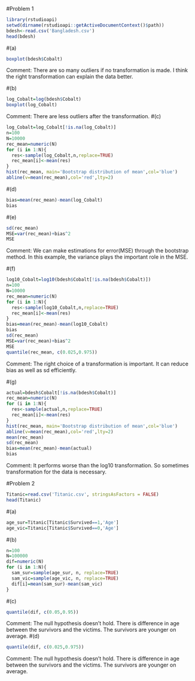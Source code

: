 #Problem 1
```{r}
library(rstudioapi)
setwd(dirname(rstudioapi::getActiveDocumentContext()$path))
bdesh<-read.csv('Bangladesh.csv')
head(bdesh)
```
#(a)
```{r}
boxplot(bdesh$Cobalt)
```
Comment: There are so many outliers if no transformation is made. I think the right transformation can explain the data better.

#(b)
```{r}
log_Cobalt=log(bdesh$Cobalt)
boxplot(log_Cobalt)
```
Comment: There are less outliers after the transformation.
#(c)
```{r}
log_Cobalt=log_Cobalt[!is.na(log_Cobalt)]
n=100
N=10000
rec_mean=numeric(N)
for (i in 1:N){
  res<-sample(log_Cobalt,n,replace=TRUE)
  rec_mean[i]<-mean(res)
}
hist(rec_mean, main='Bootstrap distribution of mean',col='blue')
abline(v=mean(rec_mean),col='red',lty=2)
```
#(d)
```{r}
bias=mean(rec_mean)-mean(log_Cobalt)
bias
```
#(e)
```{r}
sd(rec_mean)
MSE=var(rec_mean)+bias^2
MSE
```
Comment: We can make estimations for error(MSE) through the bootstrap method. In this example, the variance plays the important role in the MSE.

#(f)
```{r}
log10_Cobalt=log10(bdesh$Cobalt[!is.na(bdesh$Cobalt)])
n=100
N=10000
rec_mean=numeric(N)
for (i in 1:N){
  res<-sample(log10_Cobalt,n,replace=TRUE)
  rec_mean[i]<-mean(res)
}
bias=mean(rec_mean)-mean(log10_Cobalt)
bias
sd(rec_mean)
MSE=var(rec_mean)+bias^2
MSE
quantile(rec_mean, c(0.025,0.975))
```
Comment: The right choice of a transformation is important. It can reduce bias as well as sd efficiently.

#(g)
```{r}
actual=bdesh$Cobalt[!is.na(bdesh$Cobalt)]
rec_mean=numeric(N)
for (i in 1:N){
  res<-sample(actual,n,replace=TRUE)
  rec_mean[i]<-mean(res)
}
hist(rec_mean, main='Bootstrap distribution of mean',col='blue')
abline(v=mean(rec_mean),col='red',lty=2)
mean(rec_mean)
sd(rec_mean)
bias=mean(rec_mean)-mean(actual)
bias

```
Comment: It performs worse than the log10 transformation. So sometimes transformation for the data is necessary.

#Problem 2
```{r}
Titanic=read.csv('Titanic.csv', stringsAsFactors = FALSE)
head(Titanic)
```
#(a)
```{r}
age_sur=Titanic[Titanic$Survived==1,'Age']
age_vic=Titanic[Titanic$Survived==0,'Age']
```
#(b)
```{r}
n=100
N=100000
dif=numeric(N)
for (i in 1:N){
  sam_sur=sample(age_sur, n, replace=TRUE)
  sam_vic=sample(age_vic, n, replace=TRUE)
  dif[i]=mean(sam_sur)-mean(sam_vic)
}

```
#(c)
```{r}
quantile(dif, c(0.05,0.95))
```
Comment: The null hypothesis doesn't hold. There is difference in age between the survivors and the victims. The survivors are younger on average.
#(d)
```{r}
quantile(dif, c(0.025,0.975))
```
Comment: The null hypothesis doesn't hold. There is difference in age between the survivors and the victims. The survivors are younger on average.